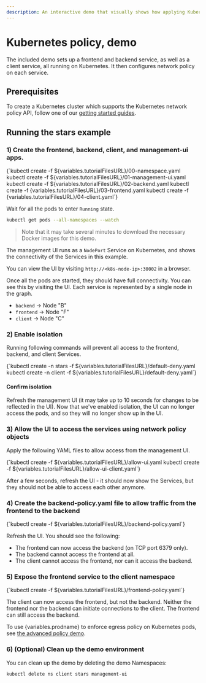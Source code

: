 ```yaml
---
description: An interactive demo that visually shows how applying Kubernetes policy allows and denies connections.
---
```



# Kubernetes policy, demo

The included demo sets up a frontend and backend service, as well as a client service, all
running on Kubernetes. It then configures network policy on each service.

## Prerequisites

To create a Kubernetes cluster which supports the Kubernetes network policy API, follow
one of our [getting started guides](../../../getting-started/index.mdx).

## Running the stars example

### 1) Create the frontend, backend, client, and management-ui apps.

<CodeBlock language='shell'>
{`kubectl create -f ${variables.tutorialFilesURL}/00-namespace.yaml
kubectl create -f ${variables.tutorialFilesURL}/01-management-ui.yaml
kubectl create -f ${variables.tutorialFilesURL}/02-backend.yaml
kubectl create -f {variables.tutorialFilesURL}/03-frontend.yaml
kubectl create -f {variables.tutorialFilesURL}/04-client.yaml`}
</CodeBlock>

Wait for all the pods to enter `Running` state.

```bash
kubectl get pods --all-namespaces --watch
```

> Note that it may take several minutes to download the necessary Docker images for this demo.

The management UI runs as a `NodePort` Service on Kubernetes, and shows the connectivity
of the Services in this example.

You can view the UI by visiting `http://<k8s-node-ip>:30002` in a browser.

Once all the pods are started, they should have full connectivity. You can see this by visiting the UI. Each service is
represented by a single node in the graph.

- `backend` -> Node "B"
- `frontend` -> Node "F"
- `client` -> Node "C"

### 2) Enable isolation

Running following commands will prevent all access to the frontend, backend, and client Services.

<CodeBlock language='shell'>
{`kubectl create -n stars -f ${variables.tutorialFilesURL}/default-deny.yaml
kubectl create -n client -f ${variables.tutorialFilesURL}/default-deny.yaml`}
</CodeBlock>

#### Confirm isolation

Refresh the management UI (it may take up to 10 seconds for changes to be reflected in the UI).
Now that we've enabled isolation, the UI can no longer access the pods, and so they will no longer show up in the UI.

### 3) Allow the UI to access the services using network policy objects

Apply the following YAML files to allow access from the management UI.

<CodeBlock language='shell'>
{`kubectl create -f ${variables.tutorialFilesURL}/allow-ui.yaml
kubectl create -f ${variables.tutorialFilesURL}/allow-ui-client.yaml`}
</CodeBlock>

After a few seconds, refresh the UI - it should now show the Services, but they should not be able to access each other anymore.

### 4) Create the backend-policy.yaml file to allow traffic from the frontend to the backend

<CodeBlock language='shell'>
{`kubectl create -f ${variables.tutorialFilesURL}/backend-policy.yaml`}
</CodeBlock>

Refresh the UI. You should see the following:

- The frontend can now access the backend (on TCP port 6379 only).
- The backend cannot access the frontend at all.
- The client cannot access the frontend, nor can it access the backend.

### 5) Expose the frontend service to the client namespace

<CodeBlock language='shell'>
{`kubectl create -f ${variables.tutorialFilesURL}/frontend-policy.yaml`}
</CodeBlock>

The client can now access the frontend, but not the backend. Neither the frontend nor the backend
can initiate connections to the client. The frontend can still access the backend.

To use {variables.prodname} to enforce egress policy on Kubernetes pods, see [the advanced policy demo](kubernetes-policy-advanced.mdx).

### 6) (Optional) Clean up the demo environment

You can clean up the demo by deleting the demo Namespaces:

```bash
kubectl delete ns client stars management-ui
```
